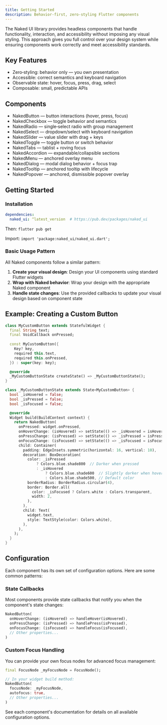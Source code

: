 ```yaml
---
title: Getting Started
description: Behavior-first, zero-styling Flutter components
---
```


The Naked UI library provides headless components that handle functionality, interaction, and accessibility without imposing any visual styling. This approach gives you full control over your design system while ensuring components work correctly and meet accessibility standards.

## Key Features

- Zero‑styling: behavior only — you own presentation
- Accessible: correct semantics and keyboard navigation
- Observable state: hover, focus, press, drag, select
- Composable: small, predictable APIs

## Components

- NakedButton — button interactions (hover, press, focus)
- NakedCheckbox — toggle behavior and semantics
- NakedRadio — single‑select radio with group management
- NakedSelect — dropdown/select with keyboard navigation
- NakedSlider — value slider with drag + keys
- NakedToggle — toggle button or switch behavior
- NakedTabs — tablist + roving focus
- NakedAccordion — expandable/collapsible sections
- NakedMenu — anchored overlay menu
- NakedDialog — modal dialog behavior + focus trap
- NakedTooltip — anchored tooltip with lifecycle
- NakedPopover — anchored, dismissible popover overlay

## Getting Started

### Installation

```yaml
dependencies:
  naked_ui: ^latest_version  # https://pub.dev/packages/naked_ui
```

Then: `flutter pub get`

Import: `import 'package:naked_ui/naked_ui.dart';`

### Basic Usage Pattern

All Naked components follow a similar pattern:

1. **Create your visual design**: Design your UI components using standard Flutter widgets
2. **Wrap with Naked behavior**: Wrap your design with the appropriate Naked component
3. **Handle state changes**: Use the provided callbacks to update your visual design based on component state

## Example: Creating a Custom Button

```dart
class MyCustomButton extends StatefulWidget {
  final String text;
  final VoidCallback onPressed;
  
  const MyCustomButton({
    Key? key,
    required this.text,
    required this.onPressed,
  }) : super(key: key);

  @override
  _MyCustomButtonState createState() => _MyCustomButtonState();
}

class _MyCustomButtonState extends State<MyCustomButton> {
  bool _isHovered = false;
  bool _isPressed = false;
  bool _isFocused = false;

  @override
  Widget build(BuildContext context) {
    return NakedButton(
      onPressed: widget.onPressed,
      onHoverChange: (isHovered) => setState(() => _isHovered = isHovered),
      onPressChange: (isPressed) => setState(() => _isPressed = isPressed),
      onFocusChange: (isFocused) => setState(() => _isFocused = isFocused),
      child: Container(
        padding: EdgeInsets.symmetric(horizontal: 16, vertical: 10),
        decoration: BoxDecoration(
          color: _isPressed
              ? Colors.blue.shade800  // Darker when pressed
              : _isHovered
                  ? Colors.blue.shade600  // Slightly darker when hovered
                  : Colors.blue.shade500, // Default color
          borderRadius: BorderRadius.circular(4),
          border: Border.all(
            color: _isFocused ? Colors.white : Colors.transparent,
            width: 2,
          ),
        ),
        child: Text(
          widget.text,
          style: TextStyle(color: Colors.white),
        ),
      ),
    );
  }
}
```

## Configuration

Each component has its own set of configuration options. Here are some common patterns:

### State Callbacks

Most components provide state callbacks that notify you when the component's state changes:

```dart
NakedButton(
  onHoverChange: (isHovered) => handleHover(isHovered),
  onPressChange: (isPressed) => handlePress(isPressed),
  onFocusChange: (isFocused) => handleFocus(isFocused),
  // Other properties...
)
```



### Custom Focus Handling

You can provide your own focus nodes for advanced focus management:

```dart
final FocusNode _myFocusNode = FocusNode();

// In your widget build method:
NakedButton(
  focusNode: _myFocusNode,
  autofocus: true,
  // Other properties...
)
```

See each component's documentation for details on all available configuration options.
